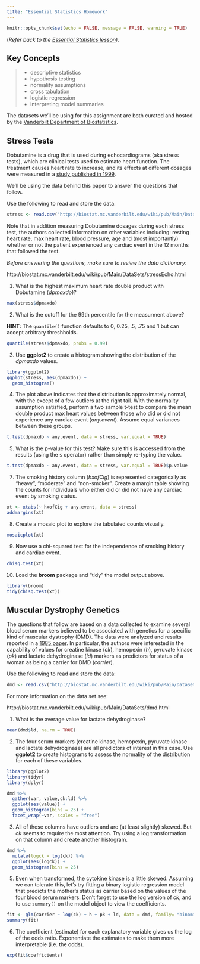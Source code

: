 ```yaml
---
title: "Essential Statistics Homework"
---
```


```r
knitr::opts_chunk$set(echo = FALSE, message = FALSE, warning = TRUE)
```

(_Refer back to the [Essential Statistics lesson](r-stats.html))._

## Key Concepts

> 
- descriptive statistics
- hypothesis testing
- normality assumptions
- cross tabulation
- logistic regression
- interpreting model summaries

The datasets we'll be using for this assignment are both curated and hosted by the [Vanderbilt Department of Biostatistics](http://biostat.mc.vanderbilt.edu/wiki/Main/DataSets).

## Stress Tests

Dobutamine is a drug that is used during echocardiograms (aka stress tests), which are clinical tests used to estimate heart function. The treatment causes heart rate to increase, and its effects at different dosages were measured in a [study published in 1999](https://www.ncbi.nlm.nih.gov/pubmed/10080472).

We'll be using the data behind this paper to answer the questions that follow. 

Use the following to read and store the data:

```r
stress <- read.csv("http://biostat.mc.vanderbilt.edu/wiki/pub/Main/DataSets/stressEcho.csv")
```

Note that in addition measuring Dobutamine dosages during each stress test, the authors collected information on other variables including: resting heart rate, max heart rate, blood pressure, age and (most importantly) whether or not the patient experienced any cardiac event in the 12 months that followed the test.

*Before answering the questions, make sure to review the data dictionary*: 

http://biostat.mc.vanderbilt.edu/wiki/pub/Main/DataSets/stressEcho.html

1. What is the highest maximum heart rate double product with Dobutamine (*dpmaxdo*)?

```r
max(stress$dpmaxdo)
```

2. What is the cutoff for the 99th percentile for the measurment above? 

**HINT**: The `quantile()` function defaults to 0, 0.25, .5, .75 and 1 but can accept arbitrary threshholds.

```r
quantile(stress$dpmaxdo, probs = 0.99)
```

3. Use **ggplot2** to create a histogram showing the distribution of the *dpmaxdo* values.  

```r
library(ggplot2)
ggplot(stress, aes(dpmaxdo)) +
  geom_histogram()
```

4. The plot above indicates that the distribution is approximately normal, with the except of a few outliers at the right tail. With the normality assumption satisfied, perform a two sample t-test to compare the mean double product max heart values between those who did or did not experience any cardiac event (*any.event*). Assume equal variances between these groups.

```r
t.test(dpmaxdo ~ any.event, data = stress, var.equal = TRUE)
```

5. What is the p-value for this test? Make sure this is accessed from the results (using the `$` operator) rather than simply re-typing the value.

```r
t.test(dpmaxdo ~ any.event, data = stress, var.equal = TRUE)$p.value
```

7. The smoking history column (*hxofCig*) is represented categorically as "heavy", "moderate" and "non-smoker". Create a margin table showing the counts for individuals who either did or did not have any cardiac event by smoking status.

```r
xt <- xtabs(~ hxofCig + any.event, data = stress)
addmargins(xt)
```

8. Create a mosaic plot to explore the tabulated counts visually.

```r
mosaicplot(xt)
```

9. Now use a chi-squared test for the independence of smoking history and cardiac event.

```r
chisq.test(xt)
```

10. Load the **broom** package and "tidy" the model output above.

```r
library(broom)
tidy(chisq.test(xt))
```


## Muscular Dystrophy Genetics

The questions that follow are based on a data collected to examine several blood serum markers believed to be associated with genetics for a specific kind of muscular dystrophy (DMD). The data were analyzed and results reported in a [1985 paper](https://www.ncbi.nlm.nih.gov/pubmed/7137219). In particular, the authors were interested in the capability of values for creatine kinase (*ck*), hemopexin (*h*), pyruvate kinase (*pk*) and lactate dehydroginase (*ld*) markers as predictors for status of a woman as being a carrier for DMD (*carrier*). 

Use the following to read and store the data:

```r
dmd <- read.csv("http://biostat.mc.vanderbilt.edu/wiki/pub/Main/DataSets/dmd.csv")
```

For more information on the data set see: 

http://biostat.mc.vanderbilt.edu/wiki/pub/Main/DataSets/dmd.html

1. What is the average value for lactate dehydroginase?
```r
mean(dmd$ld, na.rm = TRUE)
```

2. The four serum markers (creatine kinase, hemopexin, pyruvate kinase and lactate dehydroginase) are all predictors of interest in this case. Use **ggplot2** to create histograms to assess the normality of the distribution for each of these variables.

```r
library(ggplot2)
library(tidyr)
library(dplyr)

dmd %>%
  gather(var, value,ck:ld) %>%
  ggplot(aes(value)) +
  geom_histogram(bins = 25) +
  facet_wrap(~var, scales = "free")
```

3. All of these columns have outliers and are (at least slightly) skewed. But *ck* seems to require the most attention. Try using a log transformation on that column and create another histogram.

```r
dmd %>%
  mutate(logck = log(ck)) %>%
  ggplot(aes(logck)) +
  geom_histogram(bins = 25)
```

5. Even when transformed, the cytokine kinase is a little skewed. Assuming we can tolerate this, let's try fitting a binary logistic regression model that predicts the mother's status as carrier based on the values of the four blood serum markers. Don't forget to use the log version of *ck*, and to use `summary()` on the model object to view the coefficients.

```r
fit <- glm(carrier ~ log(ck) + h + pk + ld, data = dmd, family= "binomial")
summary(fit)
```

6. The coefficient (estimate) for each explanatory variable gives us the log of the odds ratio. Exponentiate the estimates to make them more interpretable (i.e. the odds).

```r
exp(fit$coefficients)
```


